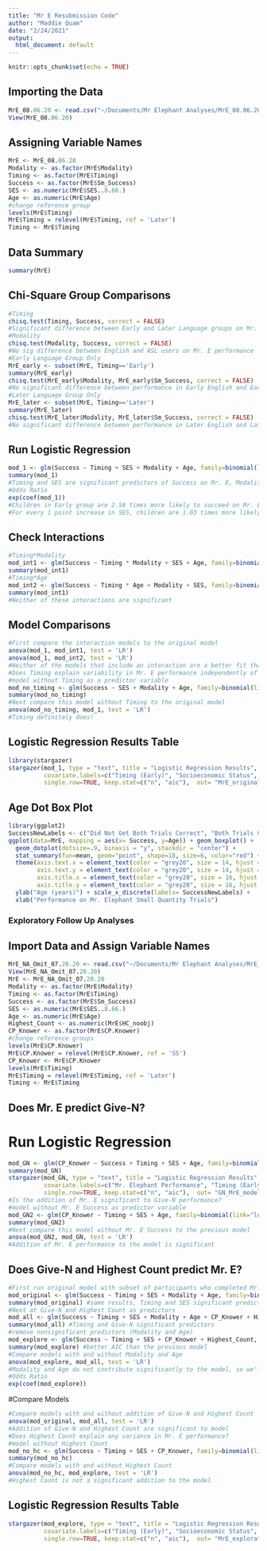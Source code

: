 ```yaml
---
title: "Mr E Resubmission Code"
author: "Maddie Quam"
date: "2/24/2021"
output:
  html_document: default
---
```


```r
knitr::opts_chunk$set(echo = TRUE)
```

## Importing the Data
```r
MrE_08.06.20 <- read.csv("~/Documents/Mr Elephant Analyses/MrE_08.06.20.csv", na.strings="N/A")
View(MrE_08.06.20)
```
## Assigning Variable Names
```r
MrE <- MrE_08.06.20
Modality <- as.factor(MrE$Modality)
Timing <- as.factor(MrE$Timing)
Success <- as.factor(MrE$Sm_Success)
SES <- as.numeric(MrE$SES..8.66.)
Age <- as.numeric(MrE$Age)
#change reference group
levels(MrE$Timing)
MrE$Timing = relevel(MrE$Timing, ref = 'Later')
Timing <- MrE$Timing
```
## Data Summary
```r
summary(MrE)
```

## Chi-Square Group Comparisons
```r
#Timing
chisq.test(Timing, Success, correct = FALSE) 
#Significant difference between Early and Later Language groups on Mr. E performance 
#Modality
chisq.test(Modality, Success, correct = FALSE) 
#No sig difference between English and ASL users on Mr. E performance
#Early Language Group Only
MrE_early <- subset(MrE, Timing=='Early')
summary(MrE_early)
chisq.test(MrE_early$Modality, MrE_early$Sm_Success, correct = FALSE)
#No significant difference between performance in Early English and Early ASL groups
#Later Language Group Only
MrE_later <- subset(MrE, Timing=='Later')
summary(MrE_later)
chisq.test(MrE_later$Modality, MrE_later$Sm_Success, correct = FALSE)
#No significant difference between performance in Later English and Later ASL groups
```
## Run Logistic Regression
```r
mod_1 <- glm(Success ~ Timing + SES + Modality + Age, family=binomial(link="logit"), data = MrE)
summary(mod_1)
#Timing and SES are significant predictors of Success on Mr. E, Modality and Age are not
#Odds Ratio
exp(coef(mod_1))
#Children in Early group are 2.58 times more likely to succeed on Mr. E than children in Later group
#For every 1 point increase in SES, children are 1.03 times more likely to succeed on Mr. E
```
## Check Interactions
```r
#Timing*Modality
mod_int1 <- glm(Success ~ Timing * Modality + SES + Age, family=binomial(link="logit"), data = MrE)
summary(mod_int1)
#Timing*Age
mod_int2 <- glm(Success ~ Timing * Age + Modality + SES, family=binomial(link="logit"), data = MrE)
summary(mod_int1)
#Neither of these interactions are significant
```
## Model Comparisons
```r
#First compare the interaction models to the original model
anova(mod_1, mod_int1, test = 'LR')
anova(mod_1, mod_int2, test = 'LR')
#Neither of the models that include an interaction are a better fit than the original model
#Does Timing explain variability in Mr. E performance independently of SES?
#model without Timing as a predictor variable
mod_no_timing <- glm(Success ~ SES + Modality + Age, family=binomial(link="logit"), data = MrE)
summary(mod_no_timing)
#Next compare this model without Timing to the original model
anova(mod_no_timing, mod_1, test = 'LR')
#Timing definitely does!
```
## Logistic Regression Results Table
```r
library(stargazer)
stargazer(mod_1, type = "text", title = "Logistic Regression Results", align=TRUE, dep.var.labels=c("Mr. Elephant Performance"), 
          covariate.labels=c("Timing (Early)", "Socioeconomic Status", "Modality (English)", "Age"), 
          single.row=TRUE, keep.stat=c("n", "aic"),  out= "MrE_original_model_210211.htm")
```
## Age Dot Box Plot
```r
library(ggplot2)
SuccessNewLabels <- c("Did Not Get Both Trials Correct", "Both Trials Correct")
ggplot(data=MrE, mapping = aes(x= Success, y=Age)) + geom_boxplot() +
  geom_dotplot(dotsize=.9, binaxis = "y", stackdir = "center") +
  stat_summary(fun=mean, geom="point", shape=18, size=6, color="red") + 
  theme(axis.text.x = element_text(color = "grey20", size = 14, hjust = .5, vjust = .5, face = "plain"),
        axis.text.y = element_text(color = "grey20", size = 14, hjust = 1, vjust = 0, face = "plain"),
        axis.title.x = element_text(color = "grey20", size = 16, hjust = .5, vjust = 0, face = "plain"),
        axis.title.y = element_text(color = "grey20", size = 16, hjust = .5, vjust = .5, face = "plain")) + 
  ylab("Age (years)") + scale_x_discrete(labels= SuccessNewLabels) + 
  xlab("Performance on Mr. Elephant Small Quantity Trials")
```

### Exploratory Follow Up Analyses
## Import Data and Assign Variable Names
```r
MrE_NA_Omit_07.20.20 <- read.csv("~/Documents/Mr Elephant Analyses/MrE_NA_Omit_07.20.20.csv", na.strings="N/A")
View(MrE_NA_Omit_07.20.20)
MrE <- MrE_NA_Omit_07.20.20
Modality <- as.factor(MrE$Modality)
Timing <- as.factor(MrE$Timing)
Success <- as.factor(MrE$Sm_Success)
SES <- as.numeric(MrE$SES..8.66.)
Age <- as.numeric(MrE$Age)
Highest_Count <- as.numeric(MrE$HC_noobj)
CP_Knower <- as.factor(MrE$CP.Knower)
#change reference groups
levels(MrE$CP.Knower)
MrE$CP.Knower = relevel(MrE$CP.Knower, ref = 'SS')
CP_Knower <- MrE$CP.Knower
levels(MrE$Timing)
MrE$Timing = relevel(MrE$Timing, ref = 'Later')
Timing <- MrE$Timing
```
## Does Mr. E predict Give-N?
# Run Logistic Regression
```r
mod_GN <- glm(CP_Knower ~ Success + Timing + SES + Age, family=binomial(link="logit"), data = MrE)
summary(mod_GN)
stargazer(mod_GN, type = "text", title = "Logistic Regression Results", align=TRUE, dep.var.labels=c("Give-N CP Knower Level"), 
          covariate.labels=c("Mr. Elephant Performance", "Timing (Early)", "Socioeconomic Status", "Age"), 
          single.row=TRUE, keep.stat=c("n", "aic"),  out= "GN_MrE_model_210215.htm")
#Is the addition of Mr. E significant to Give-N performance?
#model without Mr. E Success as predictor variable
mod_GN2 <- glm(CP_Knower ~ Timing + SES + Age, family=binomial(link="logit"), data = MrE)
summary(mod_GN2)
#Next compare this model without Mr. E Success to the previous model
anova(mod_GN2, mod_GN, test = 'LR')
#Addition of Mr. E performance to the model is significant
```
## Does Give-N and Highest Count predict Mr. E?
```r
#First run original model with subset of participants who completed Mr. E, Give-N and Highest Count
mod_original <- glm(Success ~ Timing + SES + Modality + Age, family=binomial(link="logit"), data = MrE)
summary(mod_original) #same results, Timing and SES significant predictors
#Next at Give-N and Highest Count as predictors
mod_all <- glm(Success ~ Timing + SES + Modality + Age + CP_Knower + Highest_Count, family=binomial(link="logit"), data = MrE)
summary(mod_all) #Timing and Give-N significant predictors
#remove nonsignificant predictors (Modality and Age)
mod_explore <- glm(Success ~ Timing + SES + CP_Knower + Highest_Count, family=binomial(link="logit"), data = MrE)
summary(mod_explore) #better AIC than the previous model
#Compare models with and without Modality and Age
anova(mod_explore, mod_all, test = 'LR') 
#Modality and Age do not contribute significantly to the model, so we'll leave them out
#Odds Ratio
exp(coef(mod_explore))
```
#Compare Models
```r
#Compare models with and without addition of Give-N and Highest Count
anova(mod_original, mod_all, test = 'LR')
#Addition of Give-N and Highest Count are significant to model
#Does Highest Count explain any variance in Mr. E performance?
#model without Highest Count
mod_no_hc <- glm(Success ~ Timing + SES + CP_Knower, family=binomial(link="logit"), data = MrE)
summary(mod_no_hc)
#Compare models with and without Highest Count
anova(mod_no_hc, mod_explore, test = 'LR')
#Highest Count is not a significant addition to the model
```
## Logistic Regression Results Table
```r
stargazer(mod_explore, type = "text", title = "Logistic Regression Results", align=TRUE, dep.var.labels=c("Mr. Elephant Performance"), 
          covariate.labels=c("Timing (Early)", "Socioeconomic Status", "Give-N (CP-Knower)", "Highest Count"), 
          single.row=TRUE, keep.stat=c("n", "aic"),  out= "MrE_exploratory_model_210218.htm")
```
